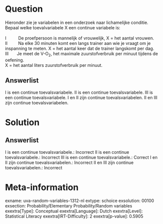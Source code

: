 Question
========

Hieronder zie je variabelen in een onderzoek naar lichamelijke conditie.
Bepaal welke toevalvariabele X een continue variabele is:\
\
I          De proefpersoon is mannelijk of vrouwelijk, X = het aantal
vrouwen.\
II         Na elke 30 minuten komt een langs trainer aan wie je vraagt
om je inspanning te meten. X = het aantal keer dat de trainer langskomt
per dag.\
III       Je meet de V-O~2~, het maximale zuurstofverbruik per minuut
tijdens de oefening.\
X = het aantal liters zuurstofverbruik per minuut.

Answerlist
----------

I is een continue toevalsvariabele.
II is een continue toevalsvariabele.
III is een continue toevalsvariabele.
I en II zijn continue toevalsvariabelen.
II en III zijn continue toevalsvariabelen.

Solution
========

Answerlist
----------

I is een continue toevalsvariabele.: Incorrect
II is een continue toevalsvariabele.: Incorrect
III is een continue toevalsvariabele.: Correct
I en II zijn continue toevalsvariabelen.: Incorrect
II en III zijn continue toevalsvariabelen.: Incorrect

Meta-information
================
exname: uva-random-variables-1312-nl
extype: schoice
exsolution: 00100
exsection: Probability/Elementary Probability/Random variables
exextra[Type]: Conceptual
exextra[Language]: Dutch
exextra[Level]: Statistical Literacy
exextra[IRT-Difficulty]: 2
exextra[p-value]: 0.5905
